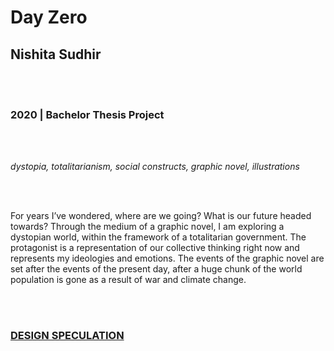 # Day Zero
## Nishita Sudhir

<br/><br/>

### 2020 | Bachelor Thesis Project

<br/><br/>

*dystopia, totalitarianism, social constructs, graphic novel, illustrations*

<br/><br/>

For years I’ve wondered, where are we going? What is our future headed towards?
Through the medium of a graphic novel, I am exploring a dystopian world, within the framework of a totalitarian government. The protagonist is a representation of our collective thinking right now and represents my ideologies and emotions. The events of the graphic novel are set after the events of the present day, after a huge chunk of the world population is gone as a result of war and climate change.

<br/><br/>

### [DESIGN SPECULATION](/research-groups/design-speculation)
